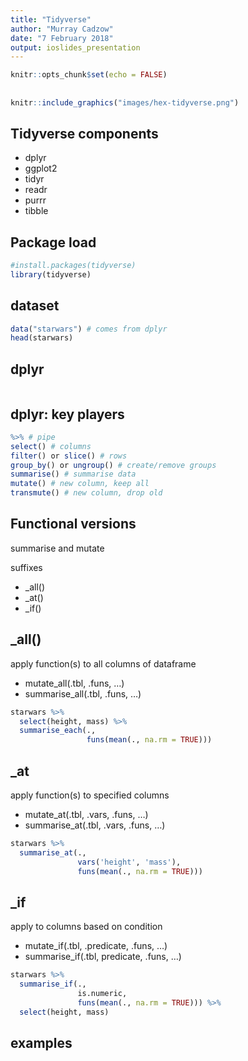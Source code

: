 ```yaml
---
title: "Tidyverse"
author: "Murray Cadzow"
date: "7 February 2018"
output: ioslides_presentation
---
```


```r
knitr::opts_chunk$set(echo = FALSE)
```


##

```r
knitr::include_graphics("images/hex-tidyverse.png")
```

## Tidyverse components

- dplyr
- ggplot2
- tidyr
- readr
- purrr
- tibble

## Package load

```r
#install.packages(tidyverse)
library(tidyverse)
```

## dataset


```r
data("starwars") # comes from dplyr
head(starwars)
```

## dplyr

```r

```

## dplyr: key players

```r
%>% # pipe
select() # columns
filter() or slice() # rows
group_by() or ungroup() # create/remove groups
summarise() # summarise data 
mutate() # new column, keep all
transmute() # new column, drop old
```

## Functional versions

summarise and mutate

suffixes

- <verb>_all()
- <verb>_at()
- <verb>_if()


## _all()

apply function(s) to all columns of dataframe

- mutate_all(.tbl, .funs, ...)
- summarise_all(.tbl, .funs, ...)


```r
starwars %>% 
  select(height, mass) %>% 
  summarise_each(., 
                 funs(mean(., na.rm = TRUE)))
```


## _at

apply function(s) to specified columns

- mutate_at(.tbl, .vars, .funs, ...)
- summarise_at(.tbl, .vars, .funs, ...)

```r
starwars %>% 
  summarise_at(., 
               vars('height', 'mass'), 
               funs(mean(., na.rm = TRUE)))
```

## _if

apply to columns based on condition

- mutate_if(.tbl, .predicate, .funs, ...)
- summarise_if(.tbl, predicate, .funs, ...)

```r
starwars %>% 
  summarise_if(., 
               is.numeric, 
               funs(mean(., na.rm = TRUE))) %>% 
  select(height, mass)
```

## examples






